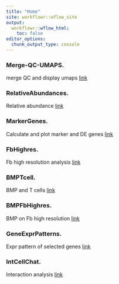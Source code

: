 ```yaml
---
title: "Home"
site: workflowr::wflow_site
output:
  workflowr::wflow_html:
    toc: false
editor_options:
  chunk_output_type: console
---
```


### Merge-QC-UMAPS. 
merge QC and display umaps
[link](Merge-QC-UMAPS.html)

### RelativeAbundances. 
Relative abundance
[link](RelativeAbundances.html)

### MarkerGenes. 
Calculate and plot marker and DE genes
[link](MarkerGenes.html)

### FbHighres. 
Fb high resolution analysis
[link](FbHighres.html)

### BMPTcell. 
BMP and T cells
[link](BMPTcell.html)

### BMPFbHighres. 
BMP on Fb high resolution
[link](BMPTcellsFbHighres.html)

### GeneExprPatterns. 
Expr pattern of selected genes
[link](GeneExprPatterns.html)

### IntCellChat. 
Interaction analysis
[link](IntCellChat.html)
